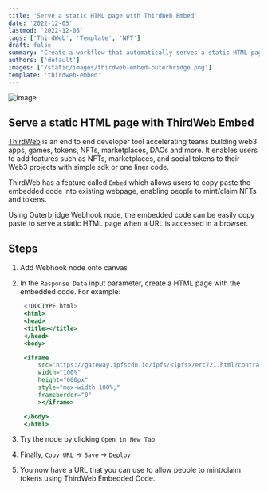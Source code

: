 ```yaml
---
title: 'Serve a static HTML page with ThirdWeb Embed'
date: '2022-12-05'
lastmod: '2022-12-05'
tags: ['ThirdWeb', 'Template', 'NFT']
draft: false
summary: 'Create a workflow that automatically serves a static HTML page with ThirdWeb Embed when a link is accessed'
authors: ['default']
images: ['/static/images/thirdweb-embed-outerbridge.png']
template: 'thirdweb-embed'
---
```


![image](https://outerbridgepage.s3.eu-west-1.amazonaws.com/ThirdWebEmbed.gif)

## Serve a static HTML page with ThirdWeb Embed

[ThirdWeb](https://www.thirdweb.com/) is an end to end developer tool accelerating teams building web3 apps, games, tokens, NFTs, marketplaces, DAOs and more.
It enables users to add features such as NFTs, marketplaces, and social tokens to their Web3 projects with simple sdk or one liner code.

ThirdWeb has a feature called `Embed` which allows users to copy paste the embedded code into existing webpage, enabling people to mint/claim NFTs and tokens.

Using Outerbridge Webhook node, the embedded code can be easily copy paste to serve a static HTML page when a URL is accessed in a browser.

## Steps

1. Add Webhook node onto canvas
2. In the `Response Data` input parameter, create a HTML page with the embedded code. For example:

   ```jsx
    <!DOCTYPE html>
    <html>
    <head>
    <title></title>
    </head>
    <body>

    <iframe
        src="https://gateway.ipfscdn.io/ipfs/<ipfs>/erc721.html?contract=0x6a8c7F715D5f044437dA5b0576eD1289eC9b7eB6&chainId=5"
        width="100%"
        height="600px"
        style="max-width:100%;"
        frameborder="0"
        ></iframe>

    </body>
    </html>
   ```

3. Try the node by clicking `Open in New Tab`
4. Finally, `Copy URL` -> `Save` -> `Deploy`
5. You now have a URL that you can use to allow people to mint/claim tokens using ThirdWeb Embedded Code.
